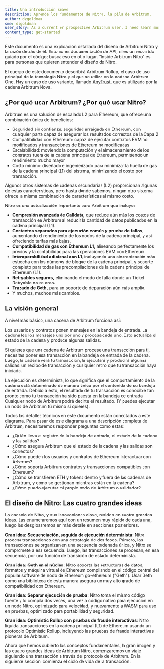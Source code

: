 ```yaml
---
title: Una introducción suave
description: Aprende los fundamentos de Nitro, la pila de Arbitrum.
author: dzgoldman
sme: dzgoldman
user_story: As a current or prospective Arbitrum user, I need learn more about Nitros design.
content_type: get-started
---
```



Este documento es una explicación detallada del diseño de <a data-quicklook-from="arbitrum">Arbitrum</a> Nitro y la razón detrás de él. Esto no es documentación de API, ni es un recorrido guiado por el código; busca eso en otro lugar. "Inside <a data-quicklook-from="arbitrum-nitro">Arbitrum Nitro</a>" es para personas que quieren entender el diseño de Nitro.

El cuerpo de este documento describirá Arbitrum Rollup, el caso de uso principal de la tecnología Nitro y el que se utiliza en la cadena <a data-quicklook-from="arbitrum-one">Arbitrum One</a>. Hay un caso de uso variante, llamado [AnyTrust](/how-arbitrum-works/08-anytrust-protocol.mdx), que es utilizado por la cadena <a data-quicklook-from="arbitrum-nova">Arbitrum Nova</a>.

## ¿Por qué usar Arbitrum? ¿Por qué usar Nitro?
Arbitrum es una solución de escalado L2 para Ethereum, que ofrece una combinación única de beneficios:
- Seguridad <a data-quicklook-from="trustless">sin confianza</a>: seguridad arraigada en Ethereum, con cualquier parte capaz de asegurar los resultados correctos de la Capa 2
- Compatibilidad con Ethereum: capaz de ejecutar contratos EVM no modificados y transacciones de Ethereum no modificadas
- Escalabilidad: moviendo la computación y el almacenamiento de los contratos fuera de la cadena principal de Ethereum, permitiendo un rendimiento mucho mayor
- Costo mínimo: diseñado e ingenierizado para minimizar la huella de gas de la cadena principal (L1) del sistema, minimizando el costo por <a data-quicklook-from="transaction">transacción</a>.

Algunos otros sistemas de cadenas secundarias (L2) proporcionan algunas de estas características, pero hasta donde sabemos, ningún otro sistema ofrece la misma combinación de características al mismo costo.

Nitro es una actualización importante para Arbitrum que incluye:
- **Compresión avanzada de Calldata,** que reduce aún más los costos de transacción en Arbitrum al reducir la cantidad de datos publicados en la cadena principal (L1).
- **Contextos separados para ejecución común y prueba de fallos,** aumentando el rendimiento de los nodos de la cadena principal, y así ofreciendo tarifas más bajas.
- **Compatibilidad de gas con Ethereum L1,** alineando perfectamente los precios y la contabilidad para las operaciones EVM con Ethereum.
- **Interoperabilidad adicional con L1,** incluyendo una sincronización más estrecha con los números de bloque de la cadena principal, y soporte completo para todas las precompilaciones de la cadena principal de Ethereum (L1).
- **Retryables seguros,** eliminando el modo de falla donde un <a data-quicklook-from="retryable-ticket">Ticket Retryable</a> no se crea.
- **Trazado de <a data-quicklook-from="geth">Geth</a>,** para un soporte de depuración aún más amplio.
- Y muchos, muchos más cambios.

## La visión general
A nivel más básico, una <a data-quicklook-from="arbitrum-chain">cadena de Arbitrum</a> funciona así:

<ImageWithCaption caption="Original napkin sketch drawn by Arbitrum co-founder Ed Felten" src="https://lh4.googleusercontent.com/qwf_aYyB1AfX9s-_PQysOmPNtWB164_qA6isj3NhkDnmcro6J75f6MC2_AjlN60lpSkSw6DtZwNfrt13F3E_G8jdvjeWHX8EophDA2oUM0mEpPVeTlMbsjUCMmztEM0WvDpyWZ6R" />

Los usuarios y contratos ponen mensajes en la bandeja de entrada. La cadena lee los mensajes uno por uno y procesa cada uno. Esto actualiza el estado de la cadena y produce algunas salidas.

Si quieres que una cadena de Arbitrum procese una transacción para ti, necesitas poner esa transacción en la bandeja de entrada de la cadena. Luego, la cadena verá tu transacción, la ejecutará y producirá algunas salidas: un recibo de transacción y cualquier retiro que tu transacción haya iniciado.

La ejecución es determinista, lo que significa que el comportamiento de la cadena está determinado de manera única por el contenido de su bandeja de entrada. Debido a esto, el resultado de tu transacción es conocible tan pronto como tu transacción ha sido puesta en la bandeja de entrada. Cualquier nodo de Arbitrum podrá decirte el resultado. (Y puedes ejecutar un nodo de Arbitrum tú mismo si quieres).

Todos los detalles técnicos en este documento están conectados a este diagrama. Para pasar de este diagrama a una descripción completa de Arbitrum, necesitaremos responder preguntas como estas:
- ¿Quién lleva el registro de la bandeja de entrada, el <a data-quicklook-from="chain-state">estado de la cadena</a> y las salidas?
- ¿Cómo asegura Arbitrum que el estado de la cadena y las salidas son correctos?
- ¿Cómo pueden los usuarios y contratos de Ethereum interactuar con Arbitrum?
- ¿Cómo soporta Arbitrum contratos y transacciones compatibles con Ethereum?
- ¿Cómo se transfieren ETH y tokens dentro y fuera de las cadenas de Arbitrum, y cómo se gestionan mientras están en la cadena?
- ¿Cómo puedo ejecutar mi propio nodo de Arbitrum o <a data-quicklook-from="validator">validador</a>?

## El diseño de Nitro: Las cuatro grandes ideas
La esencia de Nitro, y sus innovaciones clave, residen en cuatro grandes ideas. Las enumeraremos aquí con un resumen muy rápido de cada una, luego las desglosaremos en más detalle en secciones posteriores.

**Gran idea: Secuenciación, seguida de ejecución determinista**: Nitro procesa transacciones con una estrategia de dos fases. Primero, las transacciones se organizan en una secuencia ordenada única, y Nitro se compromete a esa secuencia. Luego, las transacciones se procesan, en esa secuencia, por una <a data-quicklook-from="state-transition-function">función de transición de estado</a> determinista.

**Gran idea: Geth en el núcleo**: Nitro soporta las estructuras de datos, formatos y máquina virtual de Ethereum compilando en el código central del popular software de nodo de Ethereum go-ethereum ("Geth"). Usar Geth como una biblioteca de esta manera asegura un muy alto grado de compatibilidad con Ethereum.

**Gran idea: Separar ejecución de prueba**: Nitro toma el mismo código fuente y lo compila dos veces, una vez a código nativo para ejecución en un nodo Nitro, optimizado para velocidad, y nuevamente a <a data-quicklook-from="wasm">WASM</a> para uso en pruebas, optimizado para portabilidad y seguridad.

**Gran idea: Optimistic Rollup con pruebas de fraude interactivas**: Nitro liquida transacciones en la cadena principal (L1) de Ethereum usando un protocolo Optimistic Rollup, incluyendo las pruebas de fraude interactivas pioneras de Arbitrum.

Ahora que hemos cubierto los conceptos fundamentales, la gran imagen y las cuatro grandes ideas de Arbitrum Nitro, comenzaremos un viaje siguiendo una transacción a través del protocolo de Arbitrum. En la siguiente sección, comienza el ciclo de vida de la transacción.